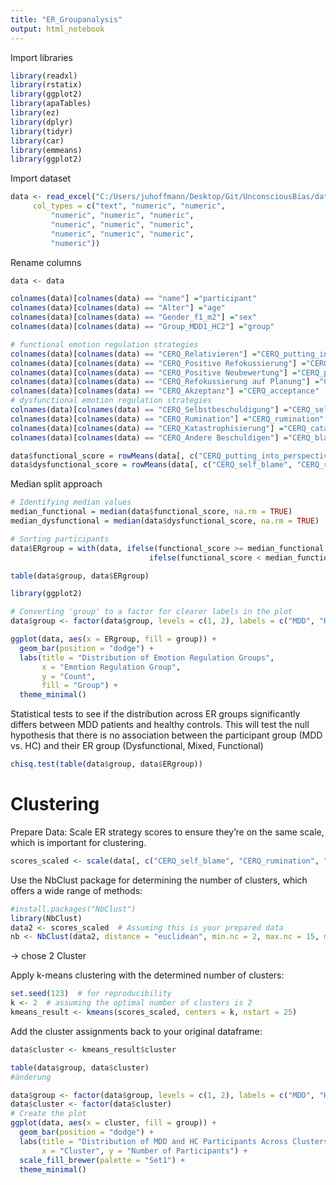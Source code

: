 ```yaml
---
title: "ER_Groupanalysis"
output: html_notebook
---
```


Import libraries

```r
library(readxl)
library(rstatix)
library(ggplot2)
library(apaTables)
library(ez)
library(dplyr)
library(tidyr)
library(car)
library(emmeans)
library(ggplot2)
```

Import dataset

```r
data <- read_excel("C:/Users/juhoffmann/Desktop/Git/UnconsciousBias/data/BackwardMask_Questionnaire_Results_CERQ.xlsx", 
     col_types = c("text", "numeric", "numeric", 
         "numeric", "numeric", "numeric", 
         "numeric", "numeric", "numeric", 
         "numeric", "numeric", "numeric", 
         "numeric"))
```

Rename columns

```r
data <- data

colnames(data)[colnames(data) == "name"] ="participant"
colnames(data)[colnames(data) == "Alter"] ="age"
colnames(data)[colnames(data) == "Gender_f1_m2"] ="sex"
colnames(data)[colnames(data) == "Group_MDD1_HC2"] ="group"

# functional emotion regulation strategies
colnames(data)[colnames(data) == "CERQ_Relativieren"] ="CERQ_putting_into_perspective"
colnames(data)[colnames(data) == "CERQ_Positive Refokussierung"] ="CERQ_positive_reinforcement"
colnames(data)[colnames(data) == "CERQ_Positive Neubewertung"] ="CERQ_positive_reappraisal"
colnames(data)[colnames(data) == "CERQ_Refokussierung auf Planung"] ="CERQ_refocus_on_planning"
colnames(data)[colnames(data) == "CERQ_Akzeptanz"] ="CERQ_acceptance"
# dysfunctional emotion regulation strategies
colnames(data)[colnames(data) == "CERQ_Selbstbeschuldigung"] ="CERQ_self_blame"
colnames(data)[colnames(data) == "CERQ_Rumination"] ="CERQ_rumination"
colnames(data)[colnames(data) == "CERQ_Katastrophisierung"] ="CERQ_catastrophizing"
colnames(data)[colnames(data) == "CERQ_Andere Beschuldigen"] ="CERQ_blaming_others"
```

```r
data$functional_score = rowMeans(data[, c("CERQ_putting_into_perspective", "CERQ_positive_reinforcement",  "CERQ_positive_reappraisal", "CERQ_refocus_on_planning", "CERQ_acceptance")], na.rm = TRUE)
data$dysfunctional_score = rowMeans(data[, c("CERQ_self_blame", "CERQ_rumination", "CERQ_catastrophizing", "CERQ_blaming_others")], na.rm = TRUE)

```

Median split approach

```r
# Identifying median values
median_functional = median(data$functional_score, na.rm = TRUE)
median_dysfunctional = median(data$dysfunctional_score, na.rm = TRUE)

# Sorting participants
data$ERgroup = with(data, ifelse(functional_score >= median_functional & dysfunctional_score < median_dysfunctional, "Functional", 
                               ifelse(functional_score < median_functional & dysfunctional_score >= median_dysfunctional, "Dysfunctional", "Mixed")))

```

```r
table(data$group, data$ERgroup)
```

```r
library(ggplot2)

# Converting 'group' to a factor for clearer labels in the plot
data$group <- factor(data$group, levels = c(1, 2), labels = c("MDD", "HC"))

ggplot(data, aes(x = ERgroup, fill = group)) + 
  geom_bar(position = "dodge") +
  labs(title = "Distribution of Emotion Regulation Groups",
       x = "Emotion Regulation Group",
       y = "Count",
       fill = "Group") +
  theme_minimal()

```

Statistical tests to see if the distribution across ER groups significantly differs between MDD patients and healthy controls. This will test the null hypothesis that there is no association between the participant group (MDD vs. HC) and their ER group (Dysfunctional, Mixed, Functional)

```r
chisq.test(table(data$group, data$ERgroup))
```

# Clustering

Prepare Data: Scale ER strategy scores to ensure they’re on the same scale, which is important for clustering.

```r
scores_scaled <- scale(data[, c("CERQ_self_blame", "CERQ_rumination", "CERQ_catastrophizing", "CERQ_blaming_others", "CERQ_putting_into_perspective", "CERQ_positive_reinforcement", "CERQ_positive_reappraisal", "CERQ_refocus_on_planning", "CERQ_acceptance")])

```

Use the NbClust package for determining the number of clusters, which offers a wide range of methods:

```r
#install.packages("NbClust")
library(NbClust)
data2 <- scores_scaled  # Assuming this is your prepared data
nb <- NbClust(data2, distance = "euclidean", min.nc = 2, max.nc = 15, method = "kmeans")
```

-> chose 2 Cluster

Apply k-means clustering with the determined number of clusters:

```r
set.seed(123)  # for reproducibility
k <- 2  # assuming the optimal number of clusters is 2
kmeans_result <- kmeans(scores_scaled, centers = k, nstart = 25)

```

Add the cluster assignments back to your original dataframe:

```r
data$cluster <- kmeans_result$cluster
```

```r
table(data$group, data$cluster)
#änderung
```
```r

data$group <- factor(data$group, levels = c(1, 2), labels = c("MDD", "HC"))
data$cluster <- factor(data$cluster)
# Create the plot
ggplot(data, aes(x = cluster, fill = group)) +
  geom_bar(position = "dodge") +
  labs(title = "Distribution of MDD and HC Participants Across Clusters",
       x = "Cluster", y = "Number of Participants") +
  scale_fill_brewer(palette = "Set1") +
  theme_minimal()

```

